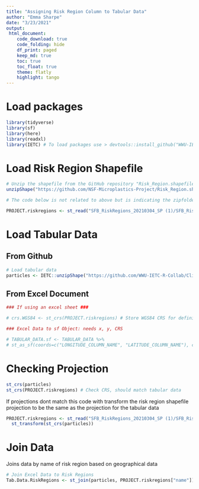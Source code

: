 ```yaml
---
title: "Assigning Risk Region Column to Tabular Data"
author: "Emma Sharpe"
date: "3/23/2021"
output: 
 html_document:
    code_download: true
    code_folding: hide
    df_print: paged
    keep_md: true
    toc: true
    toc_float: true
    theme: flatly
    highlight: tango
---
```

# Load packages
```r
library(tidyverse)
library(sf)
library(here)
library(readxl)
library(IETC) # To load packages use > devtools::install_github("WWU-IETC-R-Collab/IETC")
```

# Load Risk Region Shapefile
```r
# Unzip the shapefile from the GitHub repository "Risk_Region.shapefile"
unzipShape("https://github.com/NSF-Microplastics-Project/Risk_Region.shapefile/raw/main/Data/SFB_RiskRegions_20210304_SP.zip")

# The code below is not related to above but is indicating the zipfolder in this working directory. I am taking out the .shp to be use when cutting the data. 

PROJECT.riskregions <- st_read("SFB_RiskRegions_20210304_SP (1)/SFB_RiskRegions_20210304_SP.shp")
```

# Load Tabular Data {.tabset}

## From Github
```r
# Load tabular data
particles <- IETC::unzipShape("https://github.com/WWU-IETC-R-Collab/ClipToProjectBoundary/raw/main/SFEI.particles.locations.zip")
```

## From Excel Document
```r
### If using an excel sheet ###

# crs.WGS84 <- st_crs(PROJECT.riskregions) # Store WGS84 CRS for defining CRS of tabular data

### Excel Data to sf Object: needs x, y, CRS

# TABULAR_DATA.sf <- TABULAR_DATA %>% 
# st_as_sf(coords=c("LONGITUDE_COLUMN_NAME", "LATITUDE_COLUMN_NAME"), crs = crs.WGS84)
```

# Checking Projection
```r
st_crs(particles)
st_crs(PROJECT.riskregions) # Check CRS, should match tabular data
```

If projections dont match this code with transform the risk region shapefile projection to be the same as the projection for the tabular data 
```r
PROJECT.riskregions <- st_read("SFB_RiskRegions_20210304_SP (1)/SFB_RiskRegions_20210304_SP.shp") %>% # transforms shapefile CRS to WGS84 vs NAD83
  st_transform(st_crs(particles))
```

# Join Data
Joins data by name of risk region based on geographical data 
```r
# Join Excel Data to Risk Regions
Tab.Data.RiskRegions <- st_join(particles, PROJECT.riskregions["name"])
```
